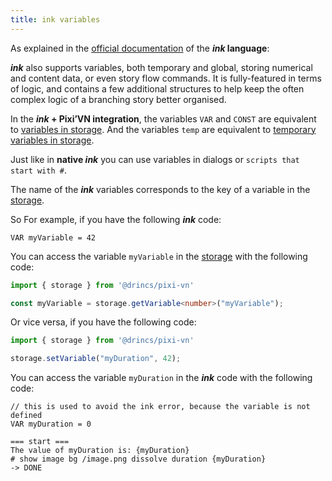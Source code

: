 ```yaml
---
title: ink variables
---
```


As explained in the [official documentation](https://github.com/inkle/ink/blob/master/Documentation/WritingWithInk#part-3-variables-and-logic) of the **_ink_ language**:

**_ink_** also supports variables, both temporary and global, storing numerical and content data, or even story flow commands. It is fully-featured in terms of logic, and contains a few additional structures to help keep the often complex logic of a branching story better organised.

In the **_ink_ + Pixi’VN integration**, the variables `VAR` and `CONST` are equivalent to [variables in storage](/start/storage). And the variables `temp` are equivalent to [temporary variables in storage](/start/storage#temporary-storage).

Just like in **native _ink_** you can use variables in dialogs or `scripts that start with #`.

The name of the **_ink_** variables corresponds to the key of a variable in the [storage](/start/storage).

So For example, if you have the following **_ink_** code:

```ink
VAR myVariable = 42
```

You can access the variable `myVariable` in the [storage](/start/storage) with the following code:

```typescript
import { storage } from '@drincs/pixi-vn'

const myVariable = storage.getVariable<number>("myVariable");
```

Or vice versa, if you have the following code:

```typescript
import { storage } from '@drincs/pixi-vn'

storage.setVariable("myDuration", 42);
```

You can access the variable `myDuration` in the **_ink_** code with the following code:

```ink
// this is used to avoid the ink error, because the variable is not defined
VAR myDuration = 0

=== start ===
The value of myDuration is: {myDuration}
# show image bg /image.png dissolve duration {myDuration}
-> DONE
```

